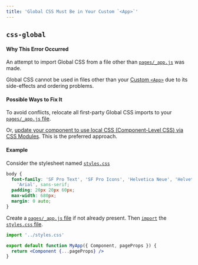 ```yaml
---
title: 'Global CSS Must Be in Your Custom `<App>`'
---
```


## `css-global`

#### Why This Error Occurred

An attempt to import Global CSS from a file other than [`pages/_app.js`](/docs/pages/building-your-application/routing/custom-app) was made.

Global CSS cannot be used in files other than your [Custom `<App>`](/docs/pages/building-your-application/routing/custom-app) due to its side-effects and ordering problems.

#### Possible Ways to Fix It

To avoid conflicts, relocate all first-party Global CSS imports to your [`pages/_app.js` file](/docs/pages/building-your-application/routing/custom-app).

Or, [update your component to use local CSS (Component-Level CSS) via CSS Modules](/docs/pages/building-your-application/styling#adding-component-level-css). This is the preferred approach.

#### Example

Consider the stylesheet named [`styles.css`](/docs/pages/building-your-application/styling#adding-a-global-stylesheet)

```css filename="styles.css"
body {
  font-family: 'SF Pro Text', 'SF Pro Icons', 'Helvetica Neue', 'Helvetica',
    'Arial', sans-serif;
  padding: 20px 20px 60px;
  max-width: 680px;
  margin: 0 auto;
}
```

Create a [`pages/_app.js` file](/docs/pages/building-your-application/routing/custom-app) if not already present. Then [`import`](https://developer.mozilla.org/en-US/docs/Web/JavaScript/Reference/Statements/import) the [`styles.css` file](/docs/pages/building-your-application/styling#adding-a-global-stylesheet).

```jsx filename="pages/_app.js"
import '../styles.css'

export default function MyApp({ Component, pageProps }) {
  return <Component {...pageProps} />
}
```
